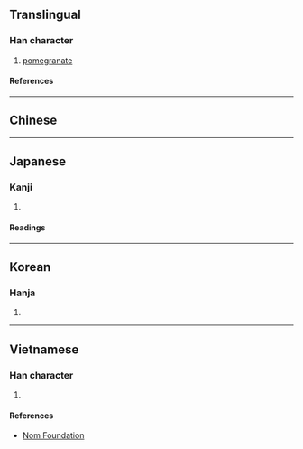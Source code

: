 {{character info/new}}
==Translingual==

===Han character===
{{Han char|rn=75|rad=木|as=12|sn=16|four=|canj=DMLW|ids=⿰木畱}}

# [[pomegranate]]

====References====
{{Han ref|kx=0552.290|dkj=15525|dj=0941.160|hdz=21287.060|uh=6A4A}}

----

==Chinese==
{{zh-see|榴|v}}

----

==Japanese==

===Kanji===
{{ja-kanji|grade=|rs=木12}}

# {{rfdef|ja|sort=木12}}

====Readings====
{{ja-readings
|on=りょう, る
|kun=ざくろ
}}

----

==Korean==

===Hanja===
{{ko-hanja|hangeul=[[류]]>[[유]]|eumhun=|rv=ryu>yu|mr=ryu>yu|y=lyu>yu}}

# {{rfdef|ko|sort=木12}}

----

==Vietnamese==

===Han character===
{{vi-readings|rs=木12|reading=[[lựu]], [[lưu]]}}

# {{rfdef|vi|sort=木12}}

====References====
* [http://nomfoundation.org/common/nom_details.php?codepoint=6a4a Nom Foundation]